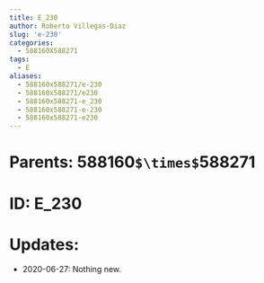 ```yaml
---
title: E_230
author: Roberto Villegas-Diaz
slug: 'e-230'
categories:
  - 588160X588271
tags:
  - E
aliases:
  - 588160x588271/e-230
  - 588160x588271/e230
  - 588160x588271-e_230
  - 588160x588271-e-230
  - 588160x588271-e230
---
```


# **Parents**: 588160`$\times$`588271
# **ID**: E_230
# **Updates**: 
 - 2020-06-27: Nothing new.
